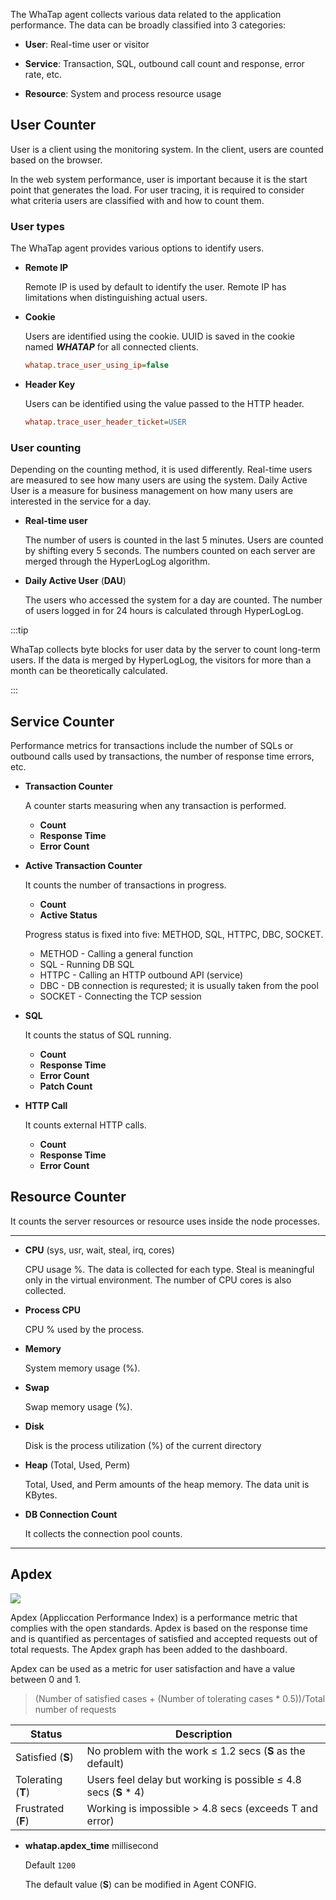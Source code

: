 The WhaTap agent collects various data related to the application performance. The data can be broadly classified into 3 categories:

-   **User**: Real-time user or visitor

-   **Service**: Transaction, SQL, outbound call count and response, error rate, etc.

-   **Resource**: System and process resource usage

## User Counter

User is a client using the monitoring system. In the client, users are counted based on the browser.

In the web system performance, user is important because it is the start point that generates the load. For user tracing, it is required to consider what criteria users are classified with and how to count them.

### User types

The WhaTap agent provides various options to identify users.

-   **Remote IP**

    Remote IP is used by default to identify the user. Remote IP has limitations when distinguishing actual users.

-   **Cookie**

    Users are identified using the cookie. UUID is saved in the cookie named **_WHATAP_** for all connected clients.

    ```ini title='whatap.conf'
    whatap.trace_user_using_ip=false
    ```

-   **Header Key**

    Users can be identified using the value passed to the HTTP header.

    ```ini title='whatap.conf'
    whatap.trace_user_header_ticket=USER
    ```

### User counting

Depending on the counting method, it is used differently. Real-time users are measured to see how many users are using the system. Daily Active User is a measure for business management on how many users are interested in the service for a day.

-   **Real-time user**

    The number of users is counted in the last 5 minutes. Users are counted by shifting every 5 seconds. The numbers counted on each server are merged through the HyperLogLog algorithm.

-   **Daily Active User** (**DAU**)

    The users who accessed the system for a day are counted. The number of users logged in for 24 hours is calculated through HyperLogLog.

:::tip

WhaTap collects byte blocks for user data by the server to count long-term users. If the data is merged by HyperLogLog, the visitors for more than a month can be theoretically calculated.

:::

## Service Counter

Performance metrics for transactions include the number of SQLs or outbound calls used by transactions, the number of response time errors, etc.

-   **Transaction Counter**

    A counter starts measuring when any transaction is performed.

    -   **Count**
    -   **Response Time**
    -   **Error Count**

-   **Active Transaction Counter**

    It counts the number of transactions in progress.

    -   **Count**
    -   **Active Status**

    Progress status is fixed into five: METHOD, SQL, HTTPC, DBC, SOCKET.

    -   METHOD - Calling a general function
    -   SQL - Running DB SQL
    -   HTTPC - Calling an HTTP outbound API (service)
    -   DBC - DB connection is requrested; it is usually taken from the pool
    -   SOCKET - Connecting the TCP session

-   **SQL**

    It counts the status of SQL running.

    -   **Count**
    -   **Response Time**
    -   **Error Count**
    -   **Patch Count**

-   **HTTP Call**

    It counts external HTTP calls.

    -   **Count**
    -   **Response Time**
    -   **Error Count**

## Resource Counter

It counts the server resources or resource uses inside the node processes.

* * *

-   **CPU** (sys, usr, wait, steal, irq, cores)

    CPU usage %. The data is collected for each type. Steal is meaningful only in the virtual environment. The number of CPU cores is also collected.

-   **Process CPU**

    CPU % used by the process.

-   **Memory**

    System memory usage (%).

-   **Swap**

    Swap memory usage (%).

-   **Disk**

    Disk is the process utilization (%) of the current directory

-   **Heap** (Total, Used, Perm)

    Total, Used, and Perm amounts of the heap memory. The data unit is KBytes.

-   **DB Connection Count**

    It collects the connection pool counts.

* * *

## Apdex

![](https://img.whatap.io/media/agent_php/data/tinified/apdex.png)

Apdex (Appliccation Performance Index) is a performance metric that complies with the open standards. Apdex is based on the response time and is quantified as percentages of satisfied and accepted requests out of total requests. The Apdex graph has been added to the dashboard. 

Apdex can be used as a metric for user satisfaction and have a value between 0 and 1.

> (Number of satisfied cases + (Number of tolerating cases \* 0.5))/Total number of requests

| Status             | Description                                                      |
| ------------------ | ---------------------------------------------------------------- |
| Satisfied (**S**)  | No problem with the work ≤ 1.2 secs (**S** as the default)       |
| Tolerating (**T**) | Users feel delay but working is possible ≤ 4.8 secs (**S** \* 4) |
| Frustrated (**F**) | Working is impossible > 4.8 secs (exceeds T and error)           |

-   **whatap.apdex_time** <span class='type'>millisecond</span>

    Default `1200`

    The default value (**S**) can be modified in Agent CONFIG.
